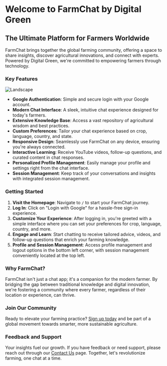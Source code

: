 
# Welcome to FarmChat by Digital Green

## The Ultimate Platform for Farmers Worldwide

FarmChat brings together the global farming community, offering a space to share insights, discover agricultural innovations, and connect with experts. Powered by Digital Green, we're committed to empowering farmers through technology.

### Key Features

<Bleed>![Landscape](/chat-window.png)</Bleed>

- **Google Authentication**: Simple and secure login with your Google account.
- **Modern Chat Interface**: A sleek, intuitive chat experience designed for today's farmers.
- **Extensive Knowledge Base**: Access a vast repository of agricultural wisdom and best practices.
- **Custom Preferences**: Tailor your chat experience based on crop, language, country, and state.
- **Responsive Design**: Seamlessly use FarmChat on any device, ensuring you're always connected.
- **Interactive Learning**: Receive YouTube videos, follow-up questions, and curated content in chat responses.
- **Personalized Profile Management**: Easily manage your profile and settings right from the chat interface.
- **Session Management**: Keep track of your conversations and insights with integrated session management.

### Getting Started

<SessionProvider>
  <LoginComponent />
</SessionProvider>

1. **Visit the Homepage**: Navigate to `/` to start your FarmChat journey.
2. **Log In**: Click on "Login with Google" for a hassle-free sign-in experience.
3. **Customize Your Experience**: After logging in, you're greeted with a simple interface where you can set your preferences for crop, language, country, and more.
4. **Engage and Learn**: Start chatting to receive tailored advice, videos, and follow-up questions that enrich your farming knowledge.
5. **Profile and Session Management**: Access profile management and logout options in the bottom left corner, with session management conveniently located at the top left.

### Why FarmChat?

FarmChat isn't just a chat app; it's a companion for the modern farmer. By bridging the gap between traditional knowledge and digital innovation, we're fostering a community where every farmer, regardless of their location or experience, can thrive.

### Join Our Community

Ready to elevate your farming practice? [Sign up today](/) and be part of a global movement towards smarter, more sustainable agriculture.

### Feedback and Support

Your insights fuel our growth. If you have feedback or need support, please reach out through our [Contact Us](https://digitalgreen.org/contact/) page. Together, let's revolutionize farming, one chat at a time.
